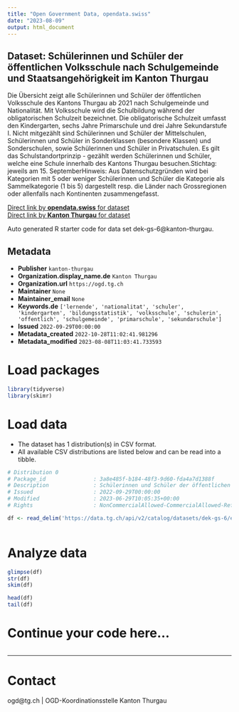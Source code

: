 ```yaml
---
title: "Open Government Data, opendata.swiss"
date: "2023-08-09"
output: html_document
---
```


## Dataset: Schülerinnen und Schüler der öffentlichen Volksschule nach Schulgemeinde und Staatsangehörigkeit im Kanton Thurgau

Die Übersicht zeigt alle Schülerinnen und Schüler der öffentlichen Volksschule des Kantons Thurgau ab 2021 nach Schulgemeinde und Nationalität. Mit Volksschule wird die Schulbildung während der obligatorischen Schulzeit bezeichnet. Die obligatorische Schulzeit umfasst den Kindergarten, sechs Jahre Primarschule und drei Jahre Sekundarstufe I. Nicht mitgezählt sind Schülerinnen und Schüler der Mittelschulen, Schülerinnen und Schüler in Sonderklassen (besondere Klassen) und Sonderschulen, sowie Schülerinnen und Schüler in Privatschulen. Es gilt das Schulstandortprinzip - gezählt werden Schülerinnen und Schüler, welche eine Schule innerhalb des Kantons Thurgau besuchen.Stichtag: jeweils am 15. SeptemberHinweis: Aus Datenschutzgründen wird bei Kategorien mit 5 oder weniger Schülerinnen und Schüler die Kategorie als Sammelkategorie (1 bis 5) dargestellt resp. die Länder nach Grossregionen oder allenfalls nach Kontinenten zusammengefasst.

[Direct link by **opendata.swiss** for dataset](https://opendata.swiss/de/dataset/lernende-der-offentlichen-volksschule-nach-schulgemeinde-und-staatsangehorigkeit-im-kanton-thur)<br>
[Direct link by **Kanton Thurgau** for dataset](https://data.tg.ch/explore/dataset/dek-gs-6/)

Auto generated R starter code for data set dek-gs-6@kanton-thurgau.

## Metadata

- **Publisher** `kanton-thurgau`
- **Organization.display_name.de** `Kanton Thurgau`
- **Organization.url** `https://ogd.tg.ch`
- **Maintainer** `None`
- **Maintainer_email** `None`
- **Keywords.de** `['lernende', 'nationalitat', 'schuler', 'kindergarten', 'bildungsstatistik', 'volksschule', 'schulerin', 'offentlich', 'schulgemeinde', 'primarschule', 'sekundarschule']`
- **Issued** `2022-09-29T00:00:00`
- **Metadata_created** `2022-10-28T11:02:41.981296`
- **Metadata_modified** `2023-08-08T11:03:41.733593`


# Load packages

```r

library(tidyverse)
library(skimr)

```

# Load data

-   The dataset has 1 distribution(s) in CSV format.
-   All available CSV distributions are listed below and can be read into a tibble.

```r

# Distribution 0
# Package_id               : 3a8e485f-b184-48f3-9d60-fda4a7d1388f
# Description              : Schülerinnen und Schüler der öffentlichen Volksschule nach Schulgemeinde und Staatsangehörigkeit im Kanton Thurgau (csv)
# Issued                   : 2022-09-29T00:00:00
# Modified                 : 2023-06-29T10:05:35+00:00
# Rights                   : NonCommercialAllowed-CommercialAllowed-ReferenceRequired

df <- read_delim('https://data.tg.ch/api/v2/catalog/datasets/dek-gs-6/exports/csv')



```

# Analyze data

```r

glimpse(df)
str(df)
skim(df)

head(df)
tail(df)

```

# Continue your code here...

```r

```

------------------------------------------------------------------------

# Contact

ogd@tg.ch | OGD-Koordinationsstelle Kanton Thurgau
